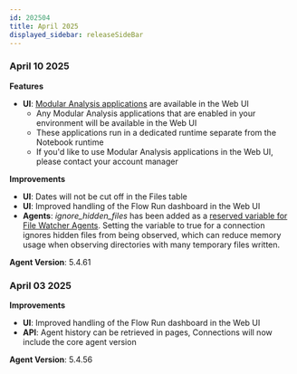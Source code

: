```yaml
---
id: 202504
title: April 2025
displayed_sidebar: releaseSideBar
---
```


### April 10 2025

**Features**
- **UI**: [Modular Analysis applications](../app/ma/ModularAnalysisOverview.mdx) are available in the Web UI
  - Any Modular Analysis applications that are enabled in your environment will be available in the Web UI
  - These applications run in a dedicated runtime separate from the Notebook runtime
  - If you'd like to use Modular Analysis applications in the Web UI, please contact your account manager

**Improvements** 
- **UI**: Dates will not be cut off in the Files table
- **UI**: Improved handling of the Flow Run dashboard in the Web UI
- **Agents**: _ignore_hidden_files_ has been added as a [reserved variable for File Watcher Agents](../app/agents/Agent#reserved-variables).  Setting the variable to true for a connection ignores hidden files from being observed, which can reduce memory usage when observing directories with many temporary files written.

**Agent Version**: 5.4.61


### April 03 2025

**Improvements** 
- **UI**: Improved handling of the Flow Run dashboard in the Web UI
- **API**: Agent history can be retrieved in pages, Connections will now include the core agent version

**Agent Version**: 5.4.56

